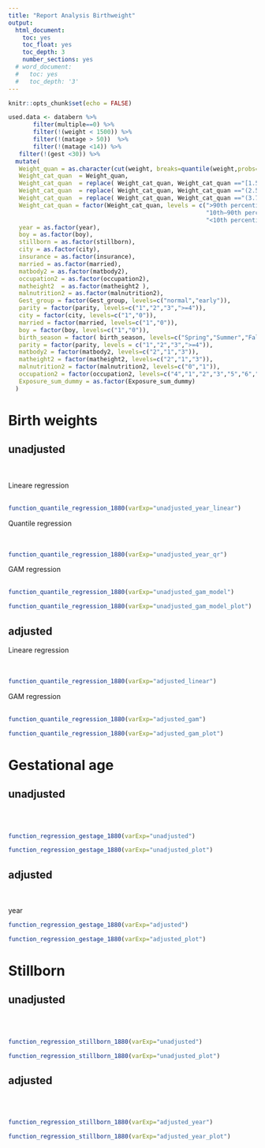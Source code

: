```yaml
---
title: "Report Analysis Birthweight"
output:
  html_document:
    toc: yes
    toc_float: yes
    toc_depth: 3
    number_sections: yes
  # word_document:
  #   toc: yes
  #   toc_depth: '3'
---
```


```r
knitr::opts_chunk$set(echo = FALSE)
```

```r
used.data <- databern %>%
       filter(multiple==0) %>%
       filter(!(weight < 1500)) %>%
       filter(!(matage > 50))  %>%
       filter(!(matage <14)) %>%
   filter(!(gest <30)) %>%
  mutate(
   Weight_quan = as.character(cut(weight, breaks=quantile(weight,probs=c(0,0.1,0.9,1)),include.lowest = TRUE)),
   Weight_cat_quan  = Weight_quan,
   Weight_cat_quan  = replace( Weight_cat_quan, Weight_cat_quan =="[1.5e+03,2.53e+03]","<10th percentile (< 2530 g)" ),
   Weight_cat_quan  = replace( Weight_cat_quan, Weight_cat_quan =="(2.53e+03,3.78e+03]","10th–90th percentile (2530 - 3780 g)" ),
   Weight_cat_quan  = replace( Weight_cat_quan, Weight_cat_quan =="(3.78e+03,5.58e+03]",">90th percentile (>3780 g)" ),
   Weight_cat_quan = factor(Weight_cat_quan, levels = c(">90th percentile (>3780 g)", 
                                                        "10th–90th percentile (2530 - 3780 g)",
                                                        "<10th percentile (< 2530 g)")),
   year = as.factor(year),
   boy = as.factor(boy),
   stillborn = as.factor(stillborn),
   city = as.factor(city),
   insurance = as.factor(insurance),
   married = as.factor(married),
   matbody2 = as.factor(matbody2),
   occupation2 = as.factor(occupation2),
   matheight2  = as.factor(matheight2 ),
   malnutrition2 = as.factor(malnutrition2),
   Gest_group = factor(Gest_group, levels=c("normal","early")),
   parity = factor(parity, levels=c("1","2","3",">=4")),
   city = factor(city, levels=c("1","0")),
   married = factor(married, levels=c("1","0")),
   boy = factor(boy, levels=c("1","0")),
   birth_season = factor( birth_season, levels=c("Spring","Summer","Fall","Winter")),
   parity = factor(parity, levels = c("1","2","3",">=4")),
   matbody2 = factor(matbody2, levels=c("2","1","3")),
   matheight2 = factor(matheight2, levels=c("2","1","3")),
   malnutrition2 = factor(malnutrition2, levels=c("0","1")),
   occupation2 = factor(occupation2, levels=c("4","1","2","3","5","6","7")),
   Exposure_sum_dummy = as.factor(Exposure_sum_dummy)
  )
```

# Birth weights


## unadjusted

<br />
<br />
Lineare regression 
<br />
<br />
```r
function_quantile_regression_1880(varExp="unadjusted_year_linear")
```

Quantile regression  
<br />
<br />
```r
function_quantile_regression_1880(varExp="unadjusted_year_qr")
```

GAM regression 
<br />
<br />
```r
function_quantile_regression_1880(varExp="unadjusted_gam_model")
```

```r
function_quantile_regression_1880(varExp="unadjusted_gam_model_plot")
```

## adjusted 
Lineare regression  
<br />
<br />

```r
function_quantile_regression_1880(varExp="adjusted_linear")
```

GAM regression 
<br />
<br />
```r
function_quantile_regression_1880(varExp="adjusted_gam")
```

```r
function_quantile_regression_1880(varExp="adjusted_gam_plot")
```


# Gestational age

## unadjusted
<br />
<br />

```r
function_regression_gestage_1880(varExp="unadjusted")
```

```r
function_regression_gestage_1880(varExp="unadjusted_plot")
```


## adjusted
<br />
<br />
year
```r
function_regression_gestage_1880(varExp="adjusted")
```

```r
function_regression_gestage_1880(varExp="adjusted_plot")
```

# Stillborn

## unadjusted

<br />
<br />
```r
function_regression_stillborn_1880(varExp="unadjusted")
```

```r
function_regression_stillborn_1880(varExp="unadjusted_plot")
```

## adjusted

<br />
<br />
```r
function_regression_stillborn_1880(varExp="adjusted_year")
```

```r
function_regression_stillborn_1880(varExp="adjusted_year_plot")
```